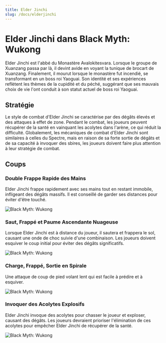 ```yaml
---
title: Elder Jinchi
slug: /docs/elderjinchi
---
```


# Elder Jinchi dans Black Myth: Wukong

Elder Jinchi est l'abbé du Monastère Avalokitesvara. Lorsque le groupe de Xuanzang passa par là, il devint avide en voyant la tunique de brocart de Xuanzang. Finalement, il mourut lorsque le monastère fut incendié, se transformant en un boss roi Yaoguai. Son identité et ses expériences reflètent les thèmes de la cupidité et du péché, suggérant que ses mauvais choix de vie l'ont conduit à son statut actuel de boss roi Yaoguai.

## Stratégie

Le style de combat d'Elder Jinchi se caractérise par des dégâts élevés et des attaques à effet de zone. Pendant le combat, les joueurs peuvent récupérer de la santé en vainquant les acolytes dans l'arène, ce qui réduit la difficulté. Globalement, les mécaniques de combat d'Elder Jinchi sont similaires à celles du Spectre, mais en raison de sa forte sortie de dégâts et de sa capacité à invoquer des sbires, les joueurs doivent faire plus attention à leur stratégie de combat.

## Coups

### Double Frappe Rapide des Mains

Elder Jinchi frappe rapidement avec ses mains tout en restant immobile, infligeant des dégâts massifs. Il est conseillé de garder ses distances pour éviter d'être touché.

<img src="https://image.informedainews.com/j1.gif" alt="Black Myth: Wukong"/>

### Saut, Frappé et Paume Ascendante Nuageuse

Lorsque Elder Jinchi est à distance du joueur, il sautera et frappera le sol, causant une onde de choc suivie d'une combinaison. Les joueurs doivent esquiver le coup initial pour éviter des dégâts significatifs.

<img src="https://image.informedainews.com/j2.gif" alt="Black Myth: Wukong"/>

### Charge, Frappé, Sortie en Spirale

Une attaque de coup de pied volant lent qui est facile à prédire et à esquiver.

<img src="https://image.informedainews.com/j3.gif" alt="Black Myth: Wukong"/>

### Invoquer des Acolytes Explosifs

Elder Jinchi invoque des acolytes pour chasser le joueur et exploser, causant des dégâts. Les joueurs devraient prioriser l'élimination de ces acolytes pour empêcher Elder Jinchi de récupérer de la santé.

<img src="https://image.informedainews.com/j4.gif" alt="Black Myth: Wukong"/>
